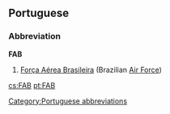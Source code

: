 ==Portuguese==

===Abbreviation===
'''FAB'''

# [[Força Aérea Brasileira]] (Brazilian [[Air Force]])

[[Category:Portuguese abbreviations]]

[[cs:FAB]]
[[pt:FAB]]